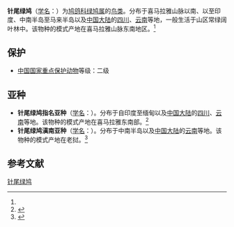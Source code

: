 {{Speciesbox
| name = 针尾绿鸠
| image = Pin-tailed Green Pigeon Ghatgarh, Nainital, Uttarakhand, India 08.10.2014.jpg
| status = LC
| status_system = IUCN3.1
| status_ref = <ref>{{IUCN|id=22691252 |title=''Treron apicauda'' |assessor=BirdLife International |assessor-link=BirdLife International |version=2013.2 |year=2012 |accessdate=26 November 2013}}</ref>
| genus = Treron
| species = apicauda
| authority = (Blyth)<ref name='id2077'>{{cite web| url =http://www.bioinfo.cn/db05/BjdwSpecies.php?action=view&id=2077| title =针尾绿鸠| work =《中国动物物种编目数据库》| publisher =中国科学院微生物研究所| author =中国科学院动物研究所| accessdate =2009-04-04| deadurl =yes| archiveurl =https://web.archive.org/web/20160305051151/http://www.bioinfo.cn/db05/BjdwSpecies.php?action=view&id=2077| archivedate =2016-03-05}}</ref>
}}

'''针尾绿鸠'''（[[学名|学名]]：{{lang|la|''Treron apicauda''}}）为[[鸠鸽科|鸠鸽科]][[绿鸠属|绿鸠属]]的[[鸟类|鸟类]]。分布于喜马拉雅山脉以南、以至印度、中南半岛至马来半岛以及[[中国大陆|中国大陆]]的[[四川|四川]]、[[云南|云南]]等地，一般生活于山区常绿阔叶林中。该物种的模式产地在喜马拉雅山脉东南地区。<ref name='id2077'/>

==保护==
*[[中國國家重點保護野生動物名錄|中国国家重点保护动物]]等级：二级

==亚种==
*'''针尾绿鸠指名亚种'''（[[学名|学名]]：{{lang|la|''Treron apicauda apicauda''}}）。分布于自印度至缅甸以及[[中国大陆|中国大陆]]的[[四川|四川]]、[[云南|云南]]等地。该物种的模式产地在喜马拉雅东南部。<ref name='id2078'>{{cite web| url =http://www.bioinfo.cn/db05/BjdwSpecies.php?action=view&id=2078| title =针尾绿鸠指名亚种| work =《中国动物物种编目数据库》| publisher =中国科学院微生物研究所| author =中国科学院动物研究所| accessdate =2009-04-04| deadurl =yes| archiveurl =https://web.archive.org/web/20160305050705/http://www.bioinfo.cn/db05/BjdwSpecies.php?action=view&id=2078| archivedate =2016-03-05}}</ref>
*'''针尾绿鸠滇南亚种'''（[[学名|学名]]：{{lang|la|''Treron apicauda laotinus''}}）。分布于中南半岛以及[[中国大陆|中国大陆]]的[[云南|云南]]等地。该物种的模式产地在老挝。<ref name='id2079'>{{cite web| url =http://www.bioinfo.cn/db05/BjdwSpecies.php?action=view&id=2079| title =针尾绿鸠滇南亚种| work =《中国动物物种编目数据库》| publisher =中国科学院微生物研究所| author =中国科学院动物研究所| accessdate =2009-04-04| deadurl =yes| archiveurl =https://web.archive.org/web/20160305035606/http://www.bioinfo.cn/db05/BjdwSpecies.php?action=view&id=2079| archivedate =2016-03-05}}</ref>

== 参考文献 ==
{{reflist}}
{{Taxonbar|from=Q973152}}

[[Category:绿鸠属|针尾绿鸠]]


{{鸟类小作品}}